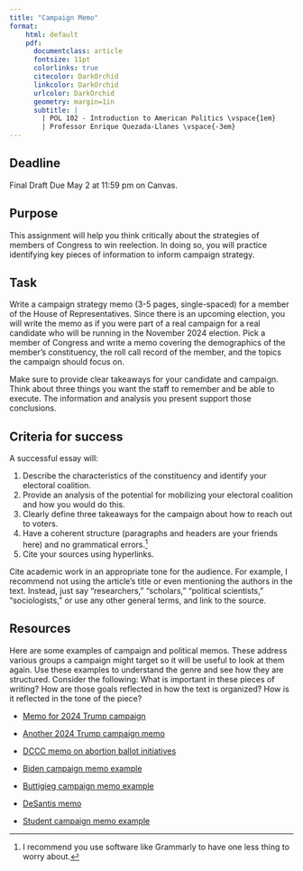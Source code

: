 ```yaml
---
title: "Campaign Memo"
format:
    html: default
    pdf: 
      documentclass: article
      fontsize: 11pt
      colorlinks: true
      citecolor: DarkOrchid
      linkcolor: DarkOrchid
      urlcolor: DarkOrchid
      geometry: margin=1in
      subtitle: | 
        | POL 102 - Introduction to American Politics \vspace{1em}
        | Professor Enrique Quezada-Llanes \vspace{-3em}
---
```


:::{.callout-important}
## Deadline

Final Draft Due May 2 at 11:59 pm on Canvas.

:::



## Purpose

This assignment will help you think critically about the strategies of members of Congress to win reelection. In doing so, you will practice identifying key pieces of information to inform campaign strategy.


## Task

Write a campaign strategy memo (3-5 pages, single-spaced) for a member of the House of Representatives. Since there is an upcoming election, you will write the memo as if you were part of a real campaign for a real candidate who will be running in the November 2024 election. Pick a member of Congress and write a memo covering the demographics of the member's constituency, the roll call record of the member, and the topics the campaign should focus on.

Make sure to provide clear takeaways for your candidate and campaign. Think about three things you want the staff to remember and be able to execute. The information and analysis you present support those conclusions.


## Criteria for success

A successful essay will:

1. Describe the characteristics of the constituency and identify your electoral coalition.
2. Provide an analysis of the potential for mobilizing your electoral coalition and how you would do this.
3. Clearly define three takeaways for the campaign about how to reach out to voters.
4. Have a coherent structure (paragraphs and headers are your friends here) and no grammatical errors.^[I recommend you use software like Grammarly to have one less thing to worry about.]
5. Cite your sources using hyperlinks. 

Cite academic work in an appropriate tone for the audience. For example, I recommend not using the article's title or even mentioning the authors in the text. Instead, just say "researchers," "scholars," "political scientists," "sociologists," or use any other general terms, and link to the source. 



## Resources

Here are some examples of campaign and political memos. These address various groups a campaign might target so it will be useful to look at them again. Use these examples to understand the genre and see how they are structured. Consider the following: What is important in these pieces of writing? How are those goals reflected in how the text is organized? How is it reflected in the tone of the piece?

- [Memo for 2024 Trump campaign](https://cdn.nucleusfiles.com/f1/f1478561-1972-4c82-945f-e3afb0ddb38f/11.4-memo.pdf)
- [Another 2024 Trump campaign memo](https://cdn.nucleusfiles.com/ad/ad9fb892-dfbd-4284-ac55-fc0c234456f5/10.31-memo.pdf)
- [DCCC memo on abortion ballot initiatives](https://dccc.org/wp-content/uploads/2024/04/4.5.2024-Memo-Abortion-Ballot-Initiatives.pdf)
- [Biden campaign memo example](https://www.wispolitics.com/2020/biden-campaign-memo)
- [Buttigieg campaign memo example](https://www.documentcloud.org/documents/6785938-Path-to-Nomination.html)
- [DeSantis memo](https://s3.documentcloud.org/documents/23874013/0051_001.pdf)


- [Student campaign memo example](https://agnesscott.instructure.com/files/813992/download?download_frd=1)
